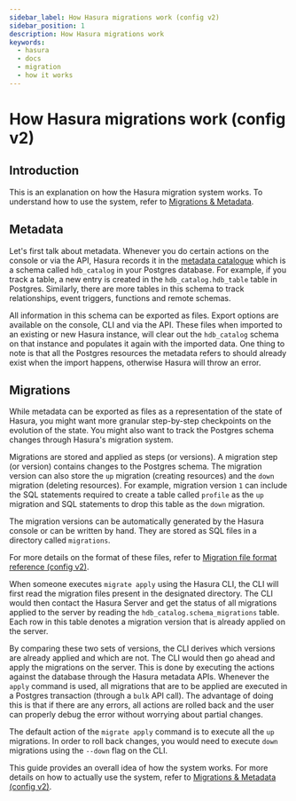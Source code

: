```yaml
---
sidebar_label: How Hasura migrations work (config v2)
sidebar_position: 1
description: How Hasura migrations work
keywords:
  - hasura
  - docs
  - migration
  - how it works
---
```


# How Hasura migrations work (config v2)

## Introduction

This is an explanation on how the Hasura migration system works. To
understand how to use the system, refer to [Migrations & Metadata](/migrations-metadata-seeds/legacy-configs/config-v2/index.mdx).

## Metadata

Let's first talk about metadata. Whenever you do certain actions on the
console or via the API, Hasura records it in the [metadata catalogue](/migrations-metadata-seeds/legacy-configs/config-v2/reference/metadata-format.mdx)
which is a schema called `hdb_catalog` in your Postgres database. For example, if you track a table, a new entry is
created in the `hdb_catalog.hdb_table` table in Postgres. Similarly, there are more tables in this schema to track
relationships, event triggers, functions and remote schemas.

All information in this schema can be exported as files. Export options
are available on the console, CLI and via the API. These files when
imported to an existing or new Hasura instance, will clear out the
`hdb_catalog` schema on that instance and populates it again with the
imported data. One thing to note is that all the Postgres resources the
metadata refers to should already exist when the import happens,
otherwise Hasura will throw an error.

## Migrations

While metadata can be exported as files as a representation of the state
of Hasura, you might want more granular step-by-step checkpoints on the
evolution of the state. You might also want to track the Postgres schema
changes through Hasura's migration system.

Migrations are stored and applied as steps (or versions). A migration
step (or version) contains changes to the Postgres schema. The migration
version can also store the `up` migration (creating resources) and the
`down` migration (deleting resources). For example, migration version
`1` can include the SQL statements required to create a table called
`profile` as the `up` migration and SQL statements to drop this table as
the `down` migration.

The migration versions can be automatically generated by the Hasura
console or can be written by hand. They are stored as SQL files in a
directory called `migrations`.

For more details on the format of these files, refer to [Migration file format reference (config v2)](/migrations-metadata-seeds/legacy-configs/config-v2/reference/migration-file-format.mdx).

When someone executes `migrate apply` using the Hasura CLI, the CLI will
first read the migration files present in the designated directory. The
CLI would then contact the Hasura Server and get the status of all
migrations applied to the server by reading the
`hdb_catalog.schema_migrations` table. Each row in this table denotes a
migration version that is already applied on the server.

By comparing these two sets of versions, the CLI derives which versions
are already applied and which are not. The CLI would then go ahead and
apply the migrations on the server. This is done by executing the
actions against the database through the Hasura metadata APIs. Whenever
the `apply` command is used, all migrations that are to be applied are
executed in a Postgres transaction (through a `bulk` API call). The
advantage of doing this is that if there are any errors, all actions are
rolled back and the user can properly debug the error without worrying
about partial changes.

The default action of the `migrate apply` command is to execute all the
`up` migrations. In order to roll back changes, you would need to
execute `down` migrations using the `--down` flag on the CLI.

This guide provides an overall idea of how the system works. For more
details on how to actually use the system, refer to [Migrations & Metadata (config v2)](/migrations-metadata-seeds/legacy-configs/config-v2/index.mdx).
